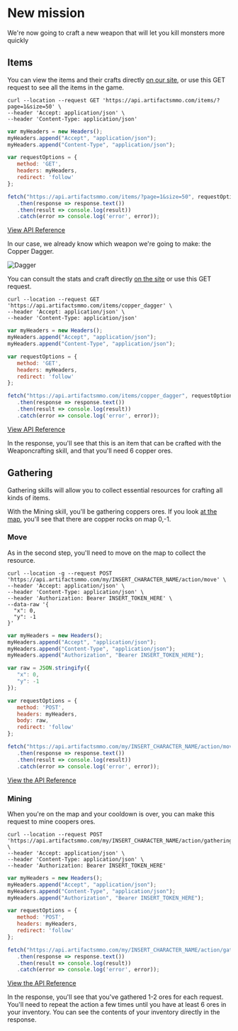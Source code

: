 # New mission
  
We're now going to craft a new weapon that will let you kill monsters more quickly

## Items

You can view the items and their crafts directly [on our site](https://artifactsmmo.com/database/items), or use this GET request to see all the items in the game.

```http filename="cURL" copy
curl --location --request GET 'https://api.artifactsmmo.com/items/?page=1&size=50' \
--header 'Accept: application/json' \
--header 'Content-Type: application/json'
```
```js filename="Javascript" copy
var myHeaders = new Headers();
myHeaders.append("Accept", "application/json");
myHeaders.append("Content-Type", "application/json");

var requestOptions = {
   method: 'GET',
   headers: myHeaders,
   redirect: 'follow'
};

fetch("https://api.artifactsmmo.com/items/?page=1&size=50", requestOptions)
   .then(response => response.text())
   .then(result => console.log(result))
   .catch(error => console.log('error', error));
```

[View API Reference](https://api.artifactsmmo.com/docs/#/operations/get_all_items_items__get)

In our case, we already know which weapon we're going to make: the Copper Dagger.

![Dagger](https://api.artifactsmmo.com/images/docs/copper-dagger.png)

You can consult the stats and craft directly [on the site](https://artifactsmmo.com/database/items/copper_dagger) or use this GET request.

```http filename="cURL" copy
curl --location --request GET 'https://api.artifactsmmo.com/items/copper_dagger' \
--header 'Accept: application/json' \
--header 'Content-Type: application/json'
```
```js filename="Javascript" copy
var myHeaders = new Headers();
myHeaders.append("Accept", "application/json");
myHeaders.append("Content-Type", "application/json");

var requestOptions = {
   method: 'GET',
   headers: myHeaders,
   redirect: 'follow'
};

fetch("https://api.artifactsmmo.com/items/copper_dagger", requestOptions)
   .then(response => response.text())
   .then(result => console.log(result))
   .catch(error => console.log('error', error));
```

[View API Reference](https://api.artifactsmmo.com/docs/#/operations/get_item_items__code__get)

In the response, you'll see that this is an item that can be crafted with the Weaponcrafting skill, and that you'll need 6 copper ores.

## Gathering

Gathering skills will allow you to collect essential resources for crafting all kinds of items.&#x20;

With the Mining skill, you'll be gathering coppers ores. If you look [at the map](https://artifactsmmo.com/database/maps/world), you'll see that there are copper rocks on map 0,-1.

### Move

As in the second step, you'll need to move on the map to collect the resource.

```http filename="cURL" copy
curl --location -g --request POST 'https://api.artifactsmmo.com/my/INSERT_CHARACTER_NAME/action/move' \
--header 'Accept: application/json' \
--header 'Content-Type: application/json' \
--header 'Authorization: Bearer INSERT_TOKEN_HERE' \
--data-raw '{
  "x": 0,
  "y": -1
}'
```
```js filename="Javascript" copy
var myHeaders = new Headers();
myHeaders.append("Accept", "application/json");
myHeaders.append("Content-Type", "application/json");
myHeaders.append("Authorization", "Bearer INSERT_TOKEN_HERE");

var raw = JSON.stringify({
   "x": 0,
   "y": -1
});

var requestOptions = {
   method: 'POST',
   headers: myHeaders,
   body: raw,
   redirect: 'follow'
};

fetch("https://api.artifactsmmo.com/my/INSERT_CHARACTER_NAME/action/move", requestOptions)
   .then(response => response.text())
   .then(result => console.log(result))
   .catch(error => console.log('error', error));
```

[View the API Reference](https://api.artifactsmmo.com/docs/#/operations/action_move_my__name__action_move_post)

### Mining

When you're on the map and your cooldown is over, you can make this request to mine coopers ores.

```http filename="cURL" copy
curl --location --request POST 'https://api.artifactsmmo.com/my/INSERT_CHARACTER_NAME/action/gathering' \
--header 'Accept: application/json' \
--header 'Content-Type: application/json' \
--header 'Authorization: Bearer INSERT_TOKEN_HERE'
```
```js filename="Javascript" copy
var myHeaders = new Headers();
myHeaders.append("Accept", "application/json");
myHeaders.append("Content-Type", "application/json");
myHeaders.append("Authorization", "Bearer INSERT_TOKEN_HERE");

var requestOptions = {
   method: 'POST',
   headers: myHeaders,
   redirect: 'follow'
};

fetch("https://api.artifactsmmo.com/my/INSERT_CHARACTER_NAME/action/gathering", requestOptions)
   .then(response => response.text())
   .then(result => console.log(result))
   .catch(error => console.log('error', error));
```

[View the API Reference](https://api.artifactsmmo.com/docs/#/operations/action_gathering_my__name__action_gathering_post)

In the response, you'll see that you've gathered 1-2 ores for each request. You'll need to repeat the action a few times until you have at least 6 ores in your inventory. You can see the contents of your inventory directly in the response.